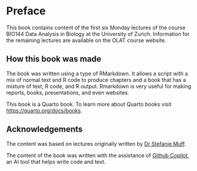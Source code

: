 # Preface {.unnumbered}

This book contains content of the first six Monday lectures of the course BIO144 Data Analysis in Biology at the University of Zurich. Information for the remaining lectures are available on the OLAT course website.

## How this book was made

The book was written using a type of RMarkdown. It allows a script with a mix of normal text and R code to produce chapters and a book that has a mixture of text, R code, and R output. Rmarkdown is very useful for making reports, books, presentations, and even websites.

This book is a Quarto book. To learn more about Quarto books visit <https://quarto.org/docs/books>.


## Acknowledgements {.unnumbered}

The content was based on lectures originally written by [Dr Stefanie Muff](https://www.ntnu.edu/employees/stefanie.muff).

The content of the book was written with the assistance of [Github Copilot](https://copilot.github.com/), an AI tool that helps write code and text.
